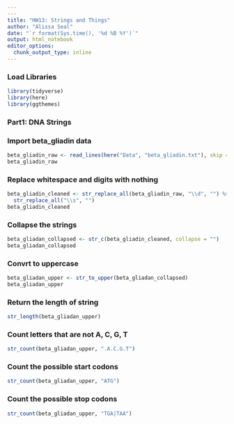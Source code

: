 ```yaml
---
---
title: "HW13: Strings and Things"
author: "Alissa Seal"
date: "`r format(Sys.time(), '%d %B %Y')`"
output: html_notebook
editor_options: 
  chunk_output_type: inline
---
```


### Load Libraries 
```r
library(tidyverse)
library(here)
library(ggthemes)
```

### Part1: DNA Strings

### Import beta_gliadin data

```r
beta_gliadin_raw <- read_lines(here("Data", "beta_gliadin.txt"), skip = 1)
beta_gliadin_raw

```

### Replace whitespace and digits with nothing

```r
beta_gliadin_cleaned <- str_replace_all(beta_gliadin_raw, "\\d", "") %>%
  str_replace_all("\\s", "")
beta_gliadin_cleaned
```

### Collapse the strings

```r
beta_gliadan_collapsed <- str_c(beta_gliadin_cleaned, collapse = "")
beta_gliadan_collapsed
```

### Convrt to uppercase
```r
beta_gliadan_upper <- str_to_upper(beta_gliadan_collapsed)
beta_gliadan_upper
```

### Return the length of string
```r
str_length(beta_gliadan_upper)
```

### Count letters that are not A, C, G, T
```r
str_count(beta_gliadan_upper, ".A.C.G.T")
```

### Count the possible start codons
```r
str_count(beta_gliadan_upper, "ATG")
```

### Count the possible stop codons
```r
str_count(beta_gliadan_upper, "TGA|TAA")
```

